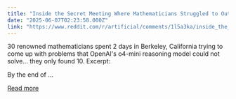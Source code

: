 ```yaml
---
title: "Inside the Secret Meeting Where Mathematicians Struggled to Outsmart AI (Scientific American)"
date: "2025-06-07T02:23:58.000Z"
link: "https://www.reddit.com/r/artificial/comments/1l5a3ka/inside_the_secret_meeting_where_mathematicians/"
---
```


30 renowned mathematicians spent 2 days in Berkeley, California trying to come up with problems that OpenAl's o4-mini reasoning model could not solve... they only found 10.
 Excerpt:
  
By the end of ...

[Read more](https://www.reddit.com/r/artificial/comments/1l5a3ka/inside_the_secret_meeting_where_mathematicians/)
